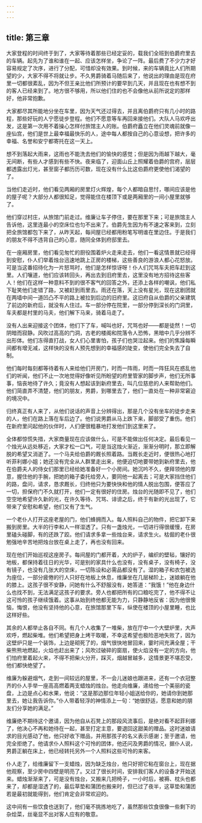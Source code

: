 ```yaml
---
---
---
```

title: 第三章
---




大家登程的时间终于到了，大家等待着那些已经定妥的，载我们全班到伯爵府里去的车辆。起先为了谁和谁在一起、应该怎样坐，争论了一阵。最后费了不少力才好容易规定了次序，进行了分配，可惜却没有效果。到时候，来的车辆竟比人们所期望的少，大家不得不将就让步。不久男爵骑着马随后来了，他说出的理由是现在府里一切都很紊乱，因为不但王亲比他们所预计的要早到几天，并且现在也有想不到的客人已经来到了。地方很不够用，所以他们住的也不会像他从前所说定的那样好，他非常抱歉。

大家都尽其所能地分坐在车里，因为天气还过得去，并且离伯爵府只有几小时的路程，那些好玩的人宁愿徒步登程。他们不愿意等车再回来接他们。大队人马欢呼出发，这是第一次用不着操心怎样付旅馆主人的账。伯爵府矗立在他们灵魂前就像一座仙宫，他们是世上最幸福最快乐的人，途中每人都按自己的心意设想，把许多的幸福、名誉和安宁都寄托在这一天上。

想不到落起大雨来，这雨也不能洗去他们的愉快的感觉；但是因为雨越下越大，毫无间断，有些人才感到有些不快。夜来临了，迎面山丘上照耀着伯爵的宫府，层层都透露出灯光，甚至窗子都历历可数，现在没有什么比这伯爵府更使他们渴望的了。

当他们走近时，他们看见两厢的房里灯火辉煌，每个人都暗自思忖，哪间应该是他的屋子呢？大部分人都很知足，觉得能住在楼顶下或是两厢里的一间小屋里就够了。

他们穿过村庄，从旅馆门前走过。维廉让车子停住，要在那里下来；可是旅馆主人告诉他，这里连最小的空床位也匀不出来了。伯爵先生因为有不速之客来到，立刻把全旅馆都包下来了，从昨天起，每间屋已经都用粉笔写明谁在里边住。于是我们的朋友不得不违背自己的心意，随同全体到府邸里去。

在一座厢房里，他们看见匆忙的厨役围着炉火走来走去，他们一看这情景就已经得到安慰，仆人们举着烛台迅速地跳上正房的楼梯，这些善良的游浪人都心花怒放。可是当这番招待化为一片怒骂时，他们是怎样惊讶呀！仆人们咒骂车夫把车赶到这里。人们嚷道，他们应该转回头，再出去到旧府里去，这里没有地方招待这些客人！他们在这样一种意料不到的很不客气的回答之外，还添上各样的嘲讽，他们私下耻笑他们走错了路，又被赶到雨里去。雨还在落，天上没有星光，现在这剧团就在两墙中间一道凹凸不平的路上被拉到后边的旧府里。这旧府自从伯爵的父亲建筑了前边的新府后，就没有人住过。车一部分停在院里，一部分停到深长的门洞里，车夫都是村里的马夫，他们解下马来，骑着马走了。

没有人出来迎接这个团体，他们下了车，喊叫也好，咒骂也好——都是徒然！一切阴暗而寂静。风吹过高高的门洞，古老的楼阁和院落令人恐怖，黑暗中几乎分辨不出形体。他们冻得直打战，女人们心里害怕，孩子们也哭泣起来。他们的焦躁每瞬间都有增无减，这样快的没有人预先想到的幸福感的陡变，使他们完全失去了自制。

他们每时每刻都等待着有人来给他们开房门，时而一阵雨，时而一阵狂风在惑乱他们的听闻，他们不止一次地觉得好像听见所盼望的府里管家的脚步声，他们无所事事，恼丧地待了许久；竟没有人想起该到新府里去，叫几位慈悲的人来帮助他们。他们简直弄不清楚，他们的朋友，男爵，到哪里去了，他们一直处在一种非常窘迫的境况中。

归终真正有人来了，从他们说话的声音上分辨得出，那是几个没有坐车的徒步走来的人，他们在路上落在车后边了。他们说男爵从马上跌下来，脚部受了重伤。他们在新府里问起他的伙伴时，人们便很粗暴地打发他们到这里来了。

全体都惊慌失措，大家商量现在应该做什么，可是不能做出任何决定。最后看见一个烛光从远处移近，大家才松一口气，可是当这烛火渐近，渐渐分明时，那立即解脱的希望又消逝了。一个马夫给伯爵的厩长照着路。当厩长走近时，便很热心地打听菲利娜小姐；她还没有完全从人群里走出来，他便迫切地要带她到新府里去，他在伯爵夫人的侍女们那里已经给她准备好一个小房间。她沉吟不久，便拜领他的厚意，握住他的手腕，把她的箱子委托给旁人，要同他一起离去；可是大家挡住他们的路，盘问，请求，恳求厩长，归终他只为要快快和他的情人脱出包围，便答应了一切，担保府门不久就打开，他们一定有很好的住房。烛台的光随即不见了，他们空空地希望许久新的光，在许久等待、咒骂、诽谤之后，终于有新的光出现了，它带来了安慰和希望，他们又有了生气。

一个老仆人打开这座老屋的门，他们蜂拥而入。每人照料自己的物件，把它卸下来搬到房里。大半的行李和人一样湿透了。只有一盏烛光，一切进行得很缓慢，在房里磕头碰脚，有的还跌了跤。他们请求多拿一些烛台来，请求生火。枯倔的老仆很勉强地辛苦地把烛台放在桌上走了，再也没有回来。

现在他们开始巡视这座房子。每间屋的门都开着，大的炉子，编织的壁毡，镶好的地板，都保持着往日的光华，可是别的家具什么也没有，没有桌子，没有椅子，没有镜子，也没有几张大的空床，一切陈设和必需品都没有了。湿的箱子和衣包被选为座位，一部分疲倦的行人只好在地板上休息，维廉坐在几层梯阶上，迷娘躺在他的膝上。这孩子很不安静，问她有什么不舒服没有，她答道：“我饿！”他在身边什么也找不到，无法满足这孩子的要求。旁人也都把所有的口粮吃完了，他不得不让这可怜的孩子继续饿着。这事从始到终他都无能为力，只静静地反省：因为他很懊恼，悔恨，他没有坚持他的心意，在旅馆那里下车，纵使在楼顶的小屋里睡，也比这样好些。

其余的人都举止各自不同。有几个人收集了一堆柴，放在厅中一个大壁炉里，大声欢呼，燃起柴堆。他们希望把身上烤干取暖，不幸这希望也极险恶地失败了，因为这壁炉只是一个装饰，上边是砌死了的，烟气很快地冒回来，霎时间充满全屋；干柴熊熊地燃起，火焰也赶出来了；风吹过破碎的窗扇，使火焰没有一定的方向，他们怕府里着起火来，不得不把柴火分开，踩灭，烟越冒越多，这情景更不堪忍受，他们都快绝望了。

维廉为躲避烟气，走到一间较远的屋里，不一会儿迷娘也跟进来，还有一个衣冠整齐的仆人手举一座高高燃着两支蜡烛的烛台。他走向维廉，递给他一个美丽的瓷盘，上边是点心和水果，他说：“这是那边那位年轻小姐送给你的，她请你到她那里去，她让我告诉你。”仆人带着轻浮的神情添上一句：“她很舒适，愿意和她的朋友们分享她的满足。”

维廉绝不期待这个邀请，因为他自从石凳上的那段风流事后，是绝对看不起菲利娜了，他决心不再和她待在一起，甚至打定主意，要退回这甜美的赠品。这时迷娘请求的目光感动了他，他只好收下赠品，并用那孩子的名义表示感谢；至于邀请，他完全拒绝了。他请求仆人照料这个可怜的团体，他还问及男爵的情况，据仆人说，男爵正躺在床上，他已经转托另外一个人照料这些可怜的来客。

仆人走了，给维廉留下一支蜡烛，因为缺乏烛台，他只好把它粘在窗台上，现在据他观察，至少房中四壁是明亮了。又过了很长时间，安排我们客人的设备才开始送来。蜡烛渐渐来了，可是没有烛台，又搬来几把椅子，一小时后，被褥、枕头也都来了，却都是湿透了的，最后草垫和蒲团也搬来时，但已过了夜半，这草垫和蒲团若是最初就能得到，他们肯定会非常欢迎的。

这中间有一些饮食也送到了，他们毫不挑拣地吃了，虽然那些饮食很像一些剩下的杂烩菜，丝毫显不出对客人应有的敬意。